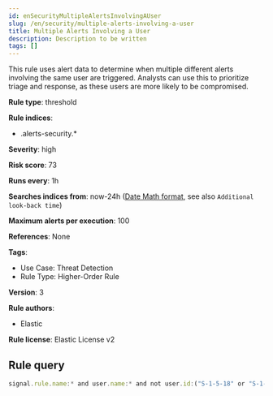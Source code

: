 ```yaml
---
id: enSecurityMultipleAlertsInvolvingAUser
slug: /en/security/multiple-alerts-involving-a-user
title: Multiple Alerts Involving a User
description: Description to be written
tags: []
---
```


<div id="multiple-alerts-involving-a-user"></div>

This rule uses alert data to determine when multiple different alerts involving the same user are triggered. Analysts can use this to prioritize triage and response, as these users are more likely to be compromised.

**Rule type**: threshold

**Rule indices**: 

* .alerts-security.*

**Severity**: high

**Risk score**: 73

**Runs every**: 1h

**Searches indices from**: now-24h ([Date Math format](((ref))/common-options.html#date-math), see also <DocLink id="enSecurityRulesUiCreate" section="set-the-rules-schedule">`Additional look-back time`</DocLink>)

**Maximum alerts per execution**: 100

**References**: None

**Tags**: 

* Use Case: Threat Detection
* Rule Type: Higher-Order Rule

**Version**: 3

**Rule authors**: 

* Elastic

**Rule license**: Elastic License v2

## Rule query

```js
signal.rule.name:* and user.name:* and not user.id:("S-1-5-18" or "S-1-5-19" or "S-1-5-20")

```
